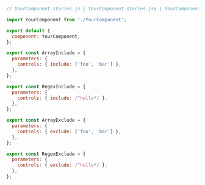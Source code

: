 ```js
// YourComponent.stories.js | YourComponent.stories.jsx | YourComponent.stories.ts | YourComponent.stories.tsx

import YourComponent from './YourComponent';

export default {
  component: YourComponent,
};

export const ArrayInclude = {
  parameters: {
    controls: { include: ['foo', 'bar'] },
  },
};

export const RegexInclude = {
  parameters: {
    controls: { include: /^hello*/ },
  },
};

export const ArrayExclude = {
  parameters: {
    controls: { exclude: ['foo', 'bar'] },
  },
};

export const RegexExclude = {
  parameters: {
    controls: { exclude: /^hello*/ },
  },
};
```
